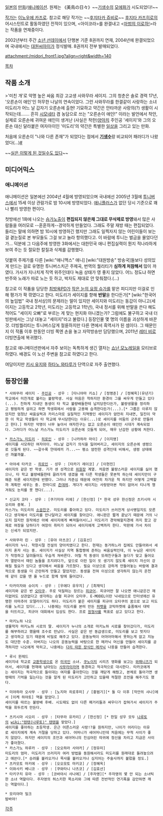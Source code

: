 [[일본]]의 [[만화]]/[[애니메이션]]. 원제는 《美鳥の日々》~~[[기생수]]의 [[모에화]]가 시도되었다!~~

[[작가]]는 [[이노우에 카즈로]]. 참고로 해당 작가는 ~~[[후지타카 쥬비로]]~~ [[후지타 카즈히로]]의 어시스턴트로 활동하였던 전적이 있으며, <아이코라>를 완결내고 <[[마법의 이로하!]]>라는 작품을 연재중이다.

2002년부터 주간 [[소년 선데이]]에서 단행본 기준 8권까지 연재, 2004년에 완결되었으며 국내에서는 [[대원씨아이]]가 정식발매. 8권까지 전부 발매되었다.

attachment:/midori_front1.jpg?align=right&width=140 

[[목차]]

== 작품 소개 ==
>'미친 개'로 악명 높은 싸움 최강 고교생 사와무라 세이지. 그의 청춘은 솔로 경력 17년, '오른손이 애인'인 허무한 나날의 연속이었다. 그런 사와무라를 한결같이 사랑하는 소녀 미도리가 어느 날 갑자기 오른손에 출현! 기묘하고 약간은 안타까운 사랑의(?) 생활이 시작되는데…….
흔히 [[시모네타]] 겸 농담으로 쓰는 "오른손이 애인!" 이라는 발언에서 착안, 실제로 오른손에 귀여운 애인이 생겨난 (사실은 착한)[[양아치]] 주인공 '세이지'와 그의 오른손 대신 달라붙은 여자아이인 '미도리'의 약간은 특별한 [[일상]]을 그리고 있는 만화.

처음에 오른손이 "나와 다른 존재"가 되었다는 점에서 '''[[기생수]]'''랑 비교되어 패러디가 나왔었다(...)[http://todayhumor.co.kr/board/view.php?table=humorbest&no=116494 #]

~~[http://ruliweb.daum.net/ruliboard/read.htm?main=comic&table=img_manga2&num=12539 실은 이렇게 된 것일수도 있다]~~

== 미디어믹스 ==
=== 애니메이션 ===
애니메이션은 일본에선 2004년 4월에 방영되었으며 국내에선 2005년 3월에 [[투니버스]]에서 15세 이상 관람가로 밤 10시에 방영되었다. [[애니플러스]]가 없던 당시 기준으로 꽤나 빨리 방영한 편이다.

첫방에선 1화에 나오는 [[슴가]]노출이 '''편집되지 않은채 그대로 무삭제로 방영'''돼서 많은 사람들을 여러모로 --훈훈하게--경악하게 만들었다. 그래도 주말 재방 때는 편집되었다. 들리는 말에 의하면 밤 10시에 방영하긴 했지만 그래도 일찍자지 않는 어린이들이 보는걸 곁눈질로 본 부모들도 그걸 보고 놀라 항의했다고. 이 바람에 투니는 벌금을 물었다던가... 덕분에 그 다음주에 방영한 3화에서는 대한민국 애니 편집실력이 뭔지 적나라하게 보여 주는 듯 절묘한 칼질과 삭제를 감행했다.

덧붙여 주제가를 다른 [wiki:"애니맥스" 애니] [wiki:"대원방송" 방송국]들보다 성의있게 만드는 걸로 유명한 투니버스치곤 주제곡, 번역의 퀄리티가 '''심하게 처참해서''' 많이 까였다. 가사가 지나치게 직역 위주인데다 녹음 상태가 영 좋지 않았다. 어느 정도냐 하면 반주와 노래가 따로 노는 듯 하고, 박자도 제대로 안 맞춰졌다.(…)

참고로 이 작품을 담당한 [[최방옥]]PD가 [[작은 눈의 요정 슈가]]를 맡은 피디지만 이걸로 인해 평가가 팍 깎였다고 한다. 미도리가 세이지를 향해 '''반말'''을 한다든가[* [wiki:"한국어의 높임법" 국내 정서상]의 문제라는 말이 있지만 세이지와 미도리는 동갑이 아니고(세이지는 고등학교 2학년, 미도리는 고등학교 1학년), 국내 정서를 위해 반말을 쓴다 해도 적어도 "세이지 오빠"로 부르는 게 맞는 현지화 아니겠는가? 그럼에도 불구하고 국내 더빙판에서는 그냥 대놓고 "세이지"라고 불렀다.] 등장인물 몇 명의 이름을 괴상하게 바꾼 것. 더빙퀄리티는 투니버스답게 절륜하지만 다른 면에서 흑역사가 된 셈이다. 그 때문인지 이 작품 이후 한동안 더빙 쪽엔 손을 놓고 자막방송만 담당했으며, 2011년 [[레터 비]]로 더빙연출에 복귀했다.

참고로 애니메이션판에서 자주 보이는 독특하게 생긴 열차는 [[쇼난 모노레일]]을 모티브로 하였다. 배경도 이 노선 주변을 참고로 하였다고 한다.

여담이지만 [[키시 유지]]와 [[하타노 와타루]]가 단역으로 자주 출연했다.
== 등장인물 ==
 * 사와무라 세이지 - [[주인공]] - 성우 : [타니야마 키쇼] / [정명준] / [정혜옥](유년기)
 학교에서 미친개로 불리는 불량학생. 사실 마음은 착하지만 환경이 그를 싸우게 만들고 있다(...). 친하게 지내던 동생이 타 학교 불량배들한테 납치당한다든가, 불량생활을 정리하고 평범하게 살려고 하면 학생회에서 사람을 고용해 습격한다든가(...).[* 그룹은 이루지 않았지만 엄청난 싸움실력과 카리스마로 실질적인 지역짱인 세이지가 얌전히 지내면, 일진이 약한 이 학교 학생들이 타 학교에 무시당한다는 이유(...)로 세이지를 어둠의 군주로 만들려고 한다.] 하지만 악명이 너무 높아서 여자친구는 없고 오른손이 애인인 시대가 계속되었다. 그러다가 어느날 카스가노 미도리가 오른손에 깃들게 되어, 매우 난감한 상황에 처한다.

 * [[카스가노 미도리]] - [[히로인]] - 성우 : [나카하라 마이] / [이지영]
 세이지를 사모하던 여자아이. 어느날 갑자기 의식을 잃어버리고, 세이지의 오른손에 생령으로 깃들게 된다. ~~갈수록 얀데레끼 가...~~ 평소 얌전한 성격인데 비해서, 생령 상태에선 까불까불.

 * 아야세 타카코 - [[히로인]] - 성우 : [타카기 레이코] / [이현진]
 세이지의 같은 반 학생. 기가 센 성격으로 [[위원장]] 계열. 처음엔 불량스러운 세이지를 싫어 했으나, 타 학교 불량배들한테 끌려가게 생겼을 때 다른 학생들은 못본척 하는데 세이지만이 구해준 뒤론 세이지한테 반했다. 그러나 자존심 때문에 여전히 차가운 척 하지만 어떻게 고백할까 계획만 세우는 중. 한마디로 [[츤데레]]. 게다가 세이지는 사랑받아본 적이 없어서 티나게 챙겨줘도 눈치를 못 챈다(...).

 * 신교지 코타 - 성우 : [쿠기미야 리에] / [한신정] [* 한국 성우 한신정은 츠키시마 시오리와 중복. ]
 카스가노 미도리의 [[소꿉친구]]. 미도리를 좋아하고 있다. 미도리가 쓰러진게 상사병일지도 모른다고 생각해서 미도리를 만나달라고 세이지를 찾아갔다. 애니판은 짧게 끝났기 때문에 거의 나오지 않지만 원작에선 아예 세이지에게 빠져들어서(…) 미도리가 경악해할지경에 까지 왔고 강제로 여장을 당하다가 여장이 취미가 되어서 세이지에게 고백까지 한다. 막판에 가서 차이는 신세가 되었지만.


 * 사와무라 린 - 성우 : [유야 아츠코] / [김효선]
 세이지의 누나. 학창시절 전설의 양아치였다고 한다. 현재는 동거하느라 집에도 안들어와서 세이지 혼자 사는 중. 세이지가 사실상 지역 통합짱에 준하는 싸움실력인데, 이 누님은 세이지가 작정하고 달려들어도 우습게 쳐바른다. 어릴 적 동생이 또래친구들과 놀다가 맞고 들어오자 열받아서 때린 놈들을 조지려다가, 앞으로 이런 일이 또 생기지 않도록 세이지 자신이 강해질 필요가 있다고 생각해서 싸움을 가르쳤다. 필요 이상으로 강하게 만들어놓는 바람에 결과적으로 동생을 더 곤란하게 만들고 말았지만. 동생을 전혀 이성으로 생각하지 않는지 온천에 같이 갔을 땐 올 누드로 함께 탕에 들어갔다.

 * 타카미자와 슈이치 - 성우 : [우에다 유우지] / [최재익]
 세이지와 같은 반 [[오타쿠]]. 주로 덕질하는 장르는 [[피규어]]. 피규어만 잘 나오면 애니같은건 재미없어도 상관없다고 생각하는 순혈 피규어 오타쿠. E-MODEL이란 닉네임으로 인터넷에선 유명한 아마추어 모델러이기도 하다. 미도리가 붙은 세이지를 피규어 오타쿠의 꿈으로 보고 미도리를 노리고 있다(...). 나중에는 미도리를 본떠 만든 [[퍼펫]]을 코믹마켓에 출품해서 대박을 터뜨리고, 피규어 대회에서 입상도 한다. 프로 [[원형사]]를 목표로 삼고 있다고 한다.

 * 마키노하 나오
 생물학자 마키노하 시로의 딸. 세이지가 누나의 소개로 마키노하 시로를 찾아갔다가, 미도리를 해부하려고 했을때 조수로 만났다. 사실은 같은 반 동급생으로, 미도리를 보고 멋지다고 생각하고 있기 때문에 비밀로 해주고 있다. 운동능력이 어마어마해서 못하는게 없고 지능도 대단한 수준. 아버지는 나오의 운동능력을 바탕으로 한 메카닉 머신을 만들어 세이지를 공격하지만 나오에게 막히고, 나중에는 [[지옹|다리 따윈 장식인 메카닉]] 나옹을 만들어 습격한다.

 * 루시 윈레드
 세이지네 학교로 [[교환학생]]으로 온 [[미국인]] 소녀. [[쿠노이치]] 시리즈 영화를 보고는 [[와패니즈]]가 되어서, 세이지를 현재에 남아있는 [[사무라이]]라며 동경하고 적극적으로 대시한다. 타카코에게는 세이지는 적극적으로 들이대는 여자를 좋아한다는 것을 깨닫게 해줬고, 본체로 돌아가면 생령때의 기억을 잃는다는 것을 알게 된 미도리가 고민하고 있을때 적절한 조언을 해주기도 했다.

 * 미야하라 오사무 - 성우 : [노지마 히로후미] / [홍범기][* 둘 다 이후 [작안의 샤나]에서 [이케 하야토] 역을 맡았다.]
 세이지를 따르는 불량배 후배. 시도때도 없이 다른 패거리들과 싸우다가 잡혀가서 세이지가 주먹을 휘두르게 만든다.

 * 츠키시마 시오리 - 성우 : [타무라 유카리] / [한신정] [* 한일 성우 모두 [[나루토]]의 [[wiki:"텐텐(나루토)" 텐텐]]을 맡았다.]
 세이지를 좋아하는 초등학생. 은근 어른스러운 사랑!?을 원하지만, 나이가 어리다는 이유로 세이지에게 계속 거절을 당하고 있다. 어머니가 새어머니인데 처음에는 무척 사이가 좋지 않았다. 하지만 세이지의 조언과 새어머니의 진심어린 따귀에 정신을 차리고 지금은 사이가 좋아졌다.
 * 카스가노 하루카 - 성우 : [오오하라 사야카] / [정유미]
 미도리의 엄마. 미도리가 쓰러지자 여러 방법을 동원해서라도 미도리를 원래대로 돌려놓으려고 애쓴다.[* 승려를 불러오거나 목사를 불러오거나 심지어는 주술사까지 불렀을 정도.]
 * 츠카모토 마키에 - 성우 : [오오모토 마키코] / [정혜옥]
 * 이와사키 베니코 - 성우 : [쿠와타니 나츠코] / [김효선]
 * 타키구치 유마 - 성우 : [코바야시 사나에] / [주자영][* 주자영의 몇 안 되는 소녀틱한 소녀 역할이다. 주자영의 허스키한 목소리와 그에 따른 전반적인 연기폭을 감안하면 깨는 역할이다.]

 * 모리야마 밀크
 밤바야!

[[각주]]
